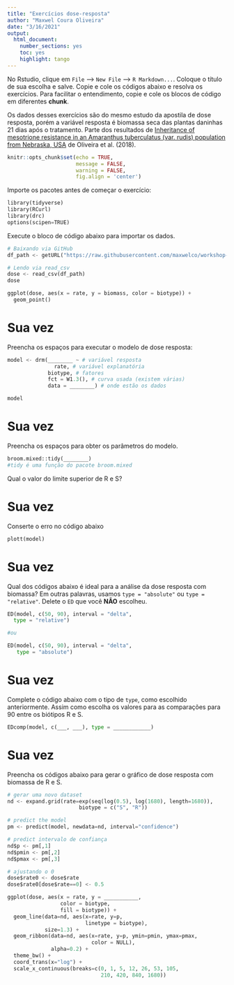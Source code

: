 ```yaml
---
title: "Exercícios dose-resposta"
author: "Maxwel Coura Oliveira"
date: "3/16/2021"
output: 
  html_document: 
    number_sections: yes
    toc: yes
    highlight: tango
---
```


No Rstudio, clique em `File` --> `New File` --> `R Markdown...`. Coloque o título de sua escolha e salve. Copie e cole os códigos abaixo e resolva os exercícios. Para facilitar o entendimento, copie e cole os blocos de código em diferentes **chunk**.

Os dados desses exercícios são do mesmo estudo da apostila de dose resposta, porém a variável resposta é biomassa seca das plantas daninhas 21 dias após o tratamento. Parte dos resultados de [Inheritance of mesotrione resistance in an Amaranthus tuberculatus (var. rudis) population from Nebraska, USA](https://maxweeds.rbind.io/pdf/2018-inheritance-wat.pdf) de Oliveira et al. (2018).

```r
knitr::opts_chunk$set(echo = TRUE,
                      message = FALSE,
                      warning = FALSE,
                      fig.align = 'center')
```

Importe os pacotes antes de começar o exercício:

```python
library(tidyverse)
library(RCurl)
library(drc)
options(scipen=TRUE)
```

Execute o bloco de código abaixo para importar os dados.

```python
# Baixando via GitHub
df_path <- getURL("https://raw.githubusercontent.com/maxwelco/workshop-esalq/main/data/dose_resposta.csv")

# Lendo via read_csv
dose <- read_csv(df_path)
dose

ggplot(dose, aes(x = rate, y = biomass, color = biotype)) + 
  geom_point() 
```


# Sua vez

Preencha os espaços para executar o modelo de dose resposta:

```python
model <- drm(________ ~ # variável resposta
               rate, # variável explanatória
             biotype, # fatores
             fct = W1.3(), # curva usada (existem várias)
             data = ________) # onde estão os dados

model
```


# Sua vez

Preencha os espaços para obter os parâmetros do modelo.

```python
broom.mixed::tidy(________)
#tidy é uma função do pacote broom.mixed
```

Qual o valor do limite superior de R e S?



# Sua vez

Conserte o erro no código abaixo

```python
plott(model)
```


# Sua vez

Qual dos códigos abaixo é ideal para a análise da dose resposta com biomassa? Em outras palavras, usamos `type = "absolute"` ou `type = "relative"`. Delete o `ED` que você **NÃO** escolheu. 


```python
ED(model, c(50, 90), interval = "delta",
  type = "relative")

#ou

ED(model, c(50, 90), interval = "delta",
   type = "absolute")
```



# Sua vez

Complete o código abaixo com o tipo de `type`, como escolhido anteriormente. Assim como escolha os valores para as comparações para 90 entre os biótipos R e S. 

```python
EDcomp(model, c(___, ___), type = ____________)
```




# Sua vez

Preencha os códigos abaixo para gerar o gráfico de dose resposta com biomassa de R e S.

```python
# gerar uma novo dataset
nd <- expand.grid(rate=exp(seq(log(0.5), log(1680), length=1680)),
                       biotype = c("S", "R"))

# predict the model
pm <- predict(model, newdata=nd, interval="confidence")

# predict intervalo de confiança
nd$p <- pm[,1] 
nd$pmin <- pm[,2] 
nd$pmax <- pm[,3] 

# ajustando o 0
dose$rate0 <- dose$rate
dose$rate0[dose$rate==0] <- 0.5
```



```python
ggplot(dose, aes(x = rate, y = ___________, 
                 color = biotype,
                 fill = biotype)) + 
  geom_line(data=nd, aes(x=rate, y=p, 
                         linetype = biotype), 
            size=1.3) +
  geom_ribbon(data=nd, aes(x=rate, y=p, ymin=pmin, ymax=pmax, 
                           color = NULL),
              alpha=0.2) +
  theme_bw() +
  coord_trans(x="log") +
  scale_x_continuous(breaks=c(0, 1, 5, 12, 26, 53, 105, 
                              210, 420, 840, 1680))
```